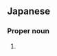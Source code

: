 ==Japanese==
{{ja-kanjitab|千|香}}

===Proper noun===
{{ja-pos|proper|ちか}}

# {{given name|female|lang=ja|sort=ちか}}